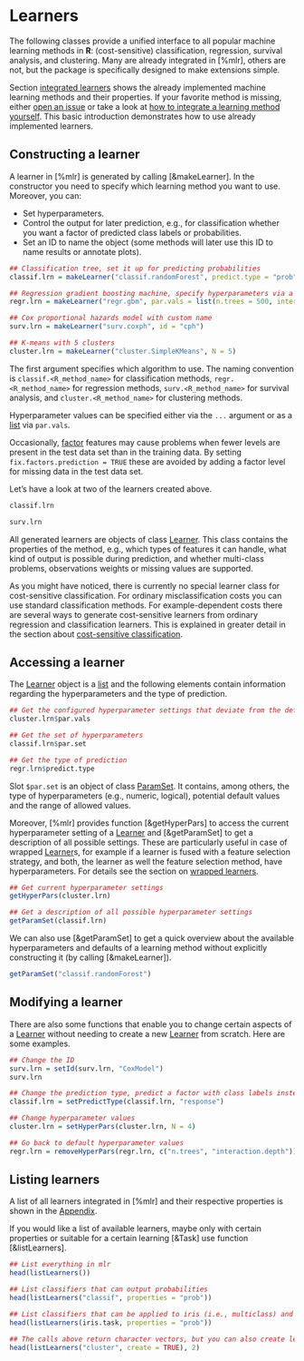 # Learners
The following classes provide a unified interface to all popular machine learning methods in **R**:
(cost-sensitive) classification, regression, survival analysis, and clustering.
Many are already integrated in [%mlr], others are not, but the package is specifically designed to make extensions simple.

Section [integrated learners](integrated_learners.md) shows the already
implemented machine learning methods and their properties.
If your favorite method is missing, either [open an issue](https://github.com/mlr-org/mlr/issues) or take
a look at [how to integrate a learning method yourself](create_learner.md).
This basic introduction demonstrates how to use already implemented learners.


## Constructing a learner
A learner in [%mlr] is generated by calling [&makeLearner].
In the constructor you need to specify which learning method you want to use.
Moreover, you can:

* Set hyperparameters.
* Control the output for later prediction, e.g., for classification
  whether you want a factor of predicted class labels or probabilities.
* Set an ID to name the object (some methods will later use this ID to name results or annotate plots).

```r
## Classification tree, set it up for predicting probabilities
classif.lrn = makeLearner("classif.randomForest", predict.type = "prob", fix.factors.prediction = TRUE)

## Regression gradient boosting machine, specify hyperparameters via a list
regr.lrn = makeLearner("regr.gbm", par.vals = list(n.trees = 500, interaction.depth = 3))

## Cox proportional hazards model with custom name
surv.lrn = makeLearner("surv.coxph", id = "cph")

## K-means with 5 clusters
cluster.lrn = makeLearner("cluster.SimpleKMeans", N = 5)
```

The first argument specifies which algorithm to use.
The naming convention is ``classif.<R_method_name>`` for
classification methods, ``regr.<R_method_name>`` for regression methods,
``surv.<R_method_name>`` for survival analysis, and ``cluster.<R_method_name>``
for clustering methods.

Hyperparameter values can be specified either via the ``...`` argument or as a [list](&base::list)
via ``par.vals``.

Occasionally, [factor](&base::factor) features may cause problems when fewer levels are present in the
test data set than in the training data.
By setting ``fix.factors.prediction = TRUE`` these are avoided by adding a factor level for missing data in the test data set.

Let's have a look at two of the learners created above.

```r
classif.lrn

surv.lrn
```

All generated learners are objects of class [Learner](&makeLearner).
This class contains the properties of the method, e.g., which types of features it can handle,
what kind of output is possible during prediction, and whether multi-class problems,
observations weights or missing values are supported.

As you might have noticed, there is currently no special learner class for cost-sensitive classification.
For ordinary misclassification costs you can use standard classification methods.
For example-dependent costs there are several ways to generate cost-sensitive learners from ordinary
regression and classification learners. This is explained in greater detail in the section about
[cost-sensitive classification](cost_sensitive_classif.md).


## Accessing a learner
The [Learner](&makeLearner) object is a [list](&base::list) and the following elements contain
information regarding the hyperparameters and the type of prediction.

```r
## Get the configured hyperparameter settings that deviate from the defaults
cluster.lrn$par.vals

## Get the set of hyperparameters
classif.lrn$par.set

## Get the type of prediction
regr.lrn$predict.type
```

Slot ``$par.set`` is an object of class [ParamSet](&ParamHelpers::makeParamSet).
It contains, among others, the type of hyperparameters (e.g., numeric, logical), potential
default values and the range of allowed values.

Moreover, [%mlr] provides function [&getHyperPars] to access the current hyperparameter setting
of a [Learner](&makeLearner) and [&getParamSet] to get a description of all possible settings.
These are particularly useful in case of wrapped [Learner](&makeLearner)s,
for example if a learner is fused with a feature selection strategy, and both, the learner
as well the feature selection method, have hyperparameters.
For details see the section on [wrapped learners](wrapper.md).

```r
## Get current hyperparameter settings
getHyperPars(cluster.lrn)

## Get a description of all possible hyperparameter settings
getParamSet(classif.lrn)
```

We can also use [&getParamSet] to get a quick overview about the available hyperparameters
and defaults of a learning method without explicitly constructing it (by calling [&makeLearner]).

```r
getParamSet("classif.randomForest")
```


## Modifying a learner

There are also some functions that enable you to change certain aspects
of a [Learner](&makeLearner) without needing to create a new [Learner](&makeLearner) from scratch.
Here are some examples.

```r
## Change the ID
surv.lrn = setId(surv.lrn, "CoxModel")
surv.lrn

## Change the prediction type, predict a factor with class labels instead of probabilities
classif.lrn = setPredictType(classif.lrn, "response")

## Change hyperparameter values
cluster.lrn = setHyperPars(cluster.lrn, N = 4)

## Go back to default hyperparameter values
regr.lrn = removeHyperPars(regr.lrn, c("n.trees", "interaction.depth"))
```

## Listing learners
A list of all learners integrated in [%mlr] and their respective properties is shown in the [Appendix](integrated_learners.md).

If you would like a list of available learners, maybe only with certain properties or suitable for a
certain learning [&Task] use function [&listLearners].

```r
## List everything in mlr
head(listLearners())

## List classifiers that can output probabilities
head(listLearners("classif", properties = "prob"))

## List classifiers that can be applied to iris (i.e., multiclass) and output probabilities
head(listLearners(iris.task, properties = "prob"))

## The calls above return character vectors, but you can also create learner objects
head(listLearners("cluster", create = TRUE), 2)
```

